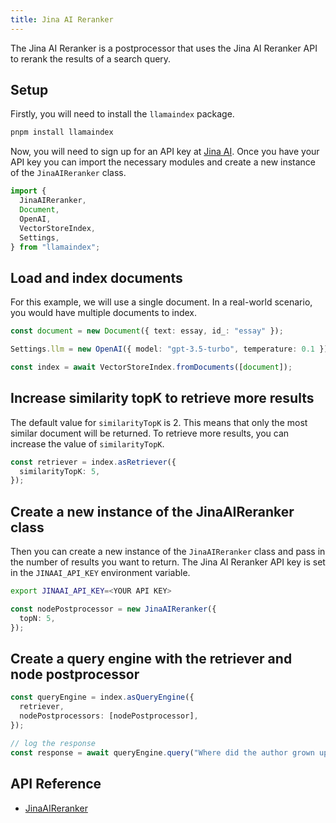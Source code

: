 ```yaml
---
title: Jina AI Reranker
---
```


The Jina AI Reranker is a postprocessor that uses the Jina AI Reranker API to rerank the results of a search query.

## Setup

Firstly, you will need to install the `llamaindex` package.

```bash
pnpm install llamaindex
```

Now, you will need to sign up for an API key at [Jina AI](https://jina.ai/reranker). Once you have your API key you can import the necessary modules and create a new instance of the `JinaAIReranker` class.

```ts
import {
  JinaAIReranker,
  Document,
  OpenAI,
  VectorStoreIndex,
  Settings,
} from "llamaindex";
```

## Load and index documents

For this example, we will use a single document. In a real-world scenario, you would have multiple documents to index.

```ts
const document = new Document({ text: essay, id_: "essay" });

Settings.llm = new OpenAI({ model: "gpt-3.5-turbo", temperature: 0.1 });

const index = await VectorStoreIndex.fromDocuments([document]);
```

## Increase similarity topK to retrieve more results

The default value for `similarityTopK` is 2. This means that only the most similar document will be returned. To retrieve more results, you can increase the value of `similarityTopK`.

```ts
const retriever = index.asRetriever({
  similarityTopK: 5,
});
```

## Create a new instance of the JinaAIReranker class

Then you can create a new instance of the `JinaAIReranker` class and pass in the number of results you want to return.
The Jina AI Reranker API key is set in the `JINAAI_API_KEY` environment variable.

```bash
export JINAAI_API_KEY=<YOUR API KEY>
```

```ts
const nodePostprocessor = new JinaAIReranker({
  topN: 5,
});
```

## Create a query engine with the retriever and node postprocessor

```ts
const queryEngine = index.asQueryEngine({
  retriever,
  nodePostprocessors: [nodePostprocessor],
});

// log the response
const response = await queryEngine.query("Where did the author grown up?");
```

## API Reference

- [JinaAIReranker](/docs/api/classes/JinaAIReranker)
